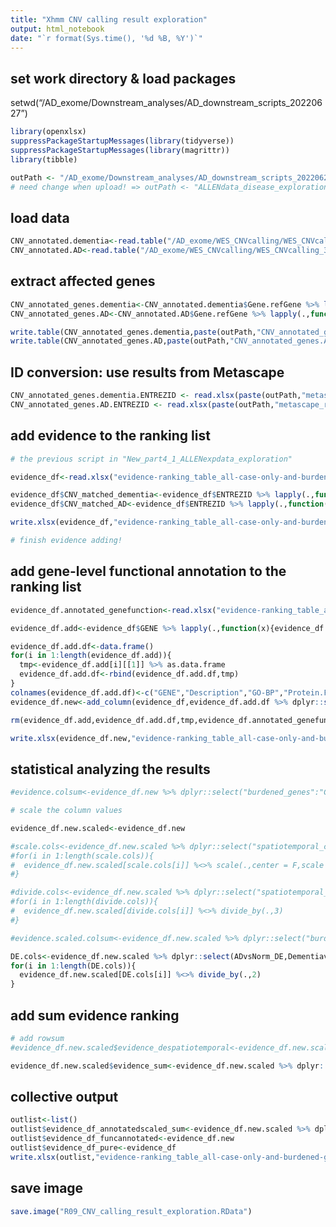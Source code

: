```yaml
---
title: "Xhmm CNV calling result exploration"
output: html_notebook
date: "`r format(Sys.time(), '%d %B, %Y')`"
---
```


## set work directory & load packages

setwd("/AD_exome/Downstream_analyses/AD_downstream_scripts_20220627")

```r
library(openxlsx)
suppressPackageStartupMessages(library(tidyverse))
suppressPackageStartupMessages(library(magrittr))
library(tibble)

outPath <- "/AD_exome/Downstream_analyses/AD_downstream_scripts_20220627/CNV_calling_result_exploration"
# need change when upload! => outPath <- "ALLENdata_disease_exploration"
```

## load data

```r
CNV_annotated.dementia<-read.table("/AD_exome/WES_CNVcalling/WES_CNVcalling_3rdadjust/CNV_annotation/dementia.cnv.annovar.hg38_multianno.txt",sep = '\t',header = T)
CNV_annotated.AD<-read.table("/AD_exome/WES_CNVcalling/WES_CNVcalling_3rdadjust/CNV_annotation/AD.cnv.annovar.hg38_multianno.txt",sep = '\t',header = T)
```

## extract affected genes

```r
CNV_annotated_genes.dementia<-CNV_annotated.dementia$Gene.refGene %>% lapply(.,function(x){strsplit(x,";",fixed = TRUE)}) %>% unlist %>% unique
CNV_annotated_genes.AD<-CNV_annotated.AD$Gene.refGene %>% lapply(.,function(x){strsplit(x,";",fixed = TRUE)}) %>% unlist %>% unique

write.table(CNV_annotated_genes.dementia,paste(outPath,"CNV_annotated_genes.dementia.symbol.txt",sep = '/'),row.names = F,col.names = F,quote = F)
write.table(CNV_annotated_genes.AD,paste(outPath,"CNV_annotated_genes.AD.symbol.txt",sep = '/'),row.names = F,col.names = F,quote = F)
```

## ID conversion: use results from Metascape

```r
CNV_annotated_genes.dementia.ENTREZID <- read.xlsx(paste(outPath,"metascape_result_dementia_CNVgenes.xlsx",sep = '/'))
CNV_annotated_genes.AD.ENTREZID <- read.xlsx(paste(outPath,"metascape_result_AD_CNVgenes.xlsx",sep = '/'))
```

## add evidence to the ranking list

```r
# the previous script in "New_part4_1_ALLENexpdata_exploration"

evidence_df<-read.xlsx("evidence-ranking_table_all-case-only-and-burdened-genes.xlsx")

evidence_df$CNV_matched_dementia<-evidence_df$ENTREZID %>% lapply(.,function(x){if(x %in% CNV_annotated_genes.dementia.ENTREZID$Gene.ID){1}else{0}}) %>% unlist
evidence_df$CNV_matched_AD<-evidence_df$ENTREZID %>% lapply(.,function(x){if(x %in% CNV_annotated_genes.AD.ENTREZID$Gene.ID){1}else{0}}) %>% unlist

write.xlsx(evidence_df,"evidence-ranking_table_all-case-only-and-burdened-genes.xlsx")

# finish evidence adding!
```

## add gene-level functional annotation to the ranking list

```r
evidence_df.annotated_genefunction<-read.xlsx("evidence-ranking_table_all-case-only-and-burdened-genes_metascape-annotated.xlsx")

evidence_df.add<-evidence_df$GENE %>% lapply(.,function(x){evidence_df.annotated_genefunction[which(evidence_df.annotated_genefunction$MyList==x),c("MyList","Description","Biological.Process.(GO)","Protein.Function.(Protein.Atlas)","Subcellular.Location.(Protein.Atlas)","Drug.(DrugBank)")]})

evidence_df.add.df<-data.frame()
for(i in 1:length(evidence_df.add)){
  tmp<-evidence_df.add[i][[1]] %>% as.data.frame
  evidence_df.add.df<-rbind(evidence_df.add.df,tmp)
}
colnames(evidence_df.add.df)<-c("GENE","Description","GO-BP","Protein.Function.Protein.Atlas","Subcellular.Location.Protein.Atlas","Drug.DrugBank")
evidence_df.new<-add_column(evidence_df,evidence_df.add.df %>% dplyr::select(!("GENE")),.after = "ENTREZID")

rm(evidence_df.add,evidence_df.add.df,tmp,evidence_df.annotated_genefunction)

write.xlsx(evidence_df.new,"evidence-ranking_table_all-case-only-and-burdened-genes_functionannotated.xlsx")
```

## statistical analyzing the results

```r
#evidence.colsum<-evidence_df.new %>% dplyr::select("burdened_genes":"CNV_matched_earlyAD") %>% colSums %>% as.data.frame

# scale the column values

evidence_df.new.scaled<-evidence_df.new

#scale.cols<-evidence_df.new.scaled %>% dplyr::select("spatiotemporal_caseonly_05_c3w11":"spatiotemporal_burdened_07_c5w8") %>% colnames
#for(i in 1:length(scale.cols)){
#  evidence_df.new.scaled[scale.cols[i]] %<>% scale(.,center = F,scale = T) %>% as.numeric
#}

#divide.cols<-evidence_df.new.scaled %>% dplyr::select("spatiotemporal_burdened_05_c4w3":"spatiotemporal_burdened_07_c5w8") %>% colnames
#for(i in 1:length(divide.cols)){
#  evidence_df.new.scaled[divide.cols[i]] %<>% divide_by(.,3)
#}

#evidence.scaled.colsum<-evidence_df.new.scaled %>% dplyr::select("burdened_genes":"CNV_matched_earlyAD") %>% colSums %>% as.data.frame

DE.cols<-evidence_df.new.scaled %>% dplyr::select(ADvsNorm_DE,DementiavsNorm_DE) %>% colnames
for(i in 1:length(DE.cols)){
  evidence_df.new.scaled[DE.cols[i]] %<>% divide_by(.,2)
}
```

## add sum evidence ranking

```r
# add rowsum
#evidence_df.new.scaled$evidence_despatiotemporal<-evidence_df.new.scaled %>% dplyr::select("burdened_genes":"CNV_matched_earlyAD") %>% dplyr::select(!(all_of(scale.cols))) %>% rowSums

evidence_df.new.scaled$evidence_sum<-evidence_df.new.scaled %>% dplyr::select("burdened_dementia":"CNV_matched_AD") %>% rowSums
```

## collective output

```r
outlist<-list()
outlist$evidence_df_annotatedscaled_sum<-evidence_df.new.scaled %>% dplyr::arrange(desc(evidence_sum))
outlist$evidence_df_funcannotated<-evidence_df.new
outlist$evidence_df_pure<-evidence_df
write.xlsx(outlist,"evidence-ranking_table_all-case-only-and-burdened-genes_funcannotated-sumevidence.xlsx")
```

## save image

```r
save.image("R09_CNV_calling_result_exploration.RData")
```

